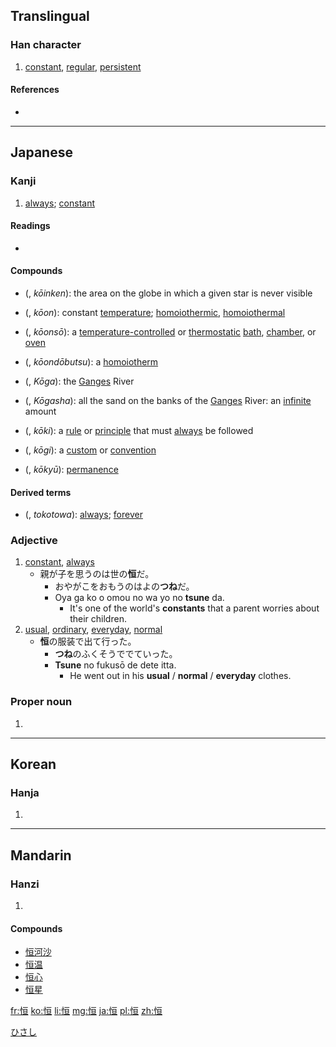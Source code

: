 {{also|恆}}
==Translingual==

===Han character===
{{Han char|rn=61|rad=心|as=06|sn=9|four=9101<sub>6</sub>|canj=心一日一 (PMAM)|ids=⿰[[忄]][[亘]]}}

# [[constant]], [[regular]], [[persistent]]

====References====
* {{Han ref|kx=0384.130|dkj=10527|hdz=42294.050|uh=6052|ud=24658}}

----

==Japanese==

===Kanji===
{{ja-kanji|grade=c|rs=心06|style=s|kyu=恆}}

# [[always]]; [[constant]]

====Readings====
* {{ja-readings
|on=[[こう]] (kō)
|kun=[[つね]] (tsune), [[とこ]] (toko)
|nanori=[[のぶ]] (nobu), [[ひさ]] (hisa), [[ひさし]] (hisashi)
}}

==== Compounds ====
{{der-top|Compounds}}
* {{l|ja|恒隠圏}} ({{l|ja|こういんけん}}, ''kōinken''): the area on the globe in which a given star is never visible
* {{l|ja|恒温}} ({{l|ja|こうおん}}, ''kōon''): constant [[temperature]]; [[homoiothermic]], [[homoiothermal]]
* {{l|ja|恒温槽}} ({{l|ja|こうおんそう}}, ''kōonsō''): a [[temperature-controlled]] or [[thermostatic]] [[bath]], [[chamber]], or [[oven]]
* {{l|ja|恒温動物}} ({{l|ja|こうおんどうぶつ}}, ''kōondōbutsu''): a [[homoiotherm]]
{{der-mid}}
* {{l|ja|恒河}} ({{l|ja|こうが}}, ''Kōga''): the [[Ganges]] River
* {{l|ja|恒河沙}} ({{l|ja|こうがしゃ}}, ''Kōgasha''): all the sand on the banks of the [[Ganges]] River: an [[infinite]] amount
* {{l|ja|恒規}} ({{l|ja|こうき}}, ''kōki''): a [[rule]] or [[principle]] that must [[always]] be followed
* {{l|ja|恒儀}} ({{l|ja|こうぎ}}, ''kōgi''): a [[custom]] or [[convention]]
* {{l|ja|恒久}} ({{l|ja|こうきゅう}}, ''kōkyū''): [[permanence]]

{{bottom}}

==== Derived terms ====
{{der-top}}
* {{l|ja|恒とわ}} ({{l|ja|とことわ}}, ''tokotowa''): [[always]]; [[forever]]
{{bottom}}

=== Adjective ===
{{ja-adj|k|decl=no|hira=つね|rom=tsune}}

# [[constant]], [[always]]
#* 親が子を思うのは世の'''恒'''だ。
#** おやがこをおもうのはよの'''つね'''だ。
#** Oya ga ko o omou no wa yo no '''tsune''' da.
#*** It's one of the world's '''constants''' that a parent worries about their children.
# [[usual]], [[ordinary]], [[everyday]], [[normal]]
#* '''恒'''の服装で出て行った。
#** '''つね'''のふくそうででていった。
#** '''Tsune''' no fukusō de dete itta.
#*** He went out in his '''usual''' / '''normal''' / '''everyday''' clothes.

===Proper noun===
{{ja-pos|k|proper|hira=ひさし|rom=Hisashi}}

# {{given name|male|lang=ja}}

[[Category:Japanese male given names|ひさし]]

----

==Korean==

===Hanja===
{{ko-hanja|hangeul=[[항]], [[긍]]|eumhun=|rv=hang, geung|mr=hang, kŭng|y=hang, kung}}

# {{defn|lang=ko|sort=心06}}

----

==Mandarin==

===Hanzi===
{{cmn-hanzi|tra=恆|pin=[[héng]] ([[heng2]]), [[gēng]] ([[geng1]])|wg=heng<sup>2</sup>, keng<sup>1</sup>}}

# {{defn|lang=cmn|sort=心06}}

====Compounds====
* [[恒河沙]]
* [[恒温]]
* [[恒心]]
* [[恒星]]

[[fr:恒]]
[[ko:恒]]
[[li:恒]]
[[mg:恒]]
[[ja:恒]]
[[pl:恒]]
[[zh:恒]]